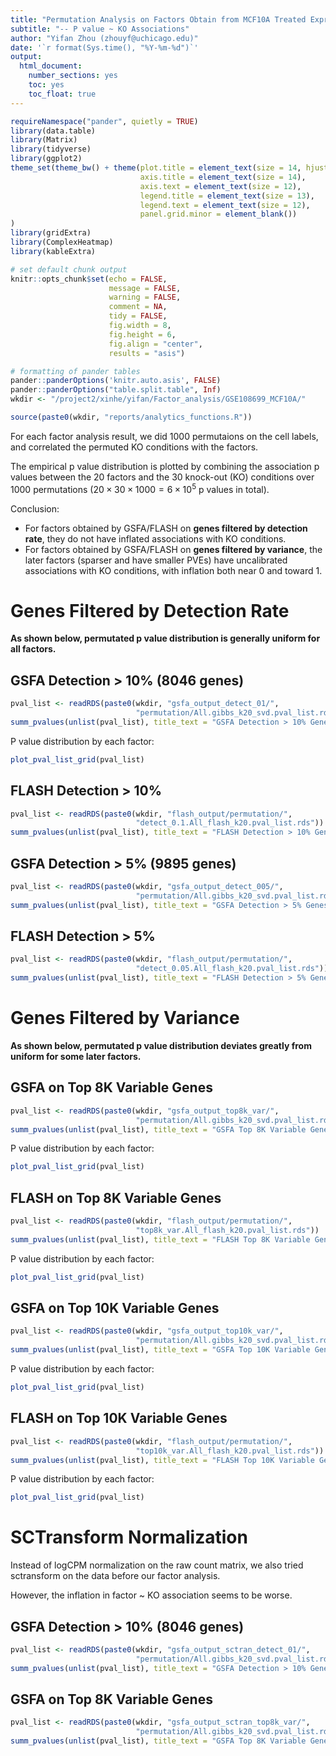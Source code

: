 ```yaml
---
title: "Permutation Analysis on Factors Obtain from MCF10A Treated Expression Data"
subtitle: "-- P value ~ KO Associations"
author: "Yifan Zhou (zhouyf@uchicago.edu)"
date: '`r format(Sys.time(), "%Y-%m-%d")`'
output:
  html_document:
    number_sections: yes
    toc: yes
    toc_float: true
---
```


```r
requireNamespace("pander", quietly = TRUE)
library(data.table)
library(Matrix)
library(tidyverse)
library(ggplot2)
theme_set(theme_bw() + theme(plot.title = element_text(size = 14, hjust = 0.5),
                             axis.title = element_text(size = 14),
                             axis.text = element_text(size = 12),
                             legend.title = element_text(size = 13),
                             legend.text = element_text(size = 12),
                             panel.grid.minor = element_blank())
)
library(gridExtra)
library(ComplexHeatmap)
library(kableExtra)

# set default chunk output
knitr::opts_chunk$set(echo = FALSE,
                      message = FALSE,
                      warning = FALSE,
                      comment = NA,
                      tidy = FALSE,
                      fig.width = 8,
                      fig.height = 6,
                      fig.align = "center",
                      results = "asis")

# formatting of pander tables
pander::panderOptions('knitr.auto.asis', FALSE)
pander::panderOptions("table.split.table", Inf)
wkdir <- "/project2/xinhe/yifan/Factor_analysis/GSE108699_MCF10A/"
```

```r
source(paste0(wkdir, "reports/analytics_functions.R"))
```

For each factor analysis result, we did 1000 permutaions on the cell labels, and correlated the permuted KO conditions with the factors.

The empirical p value distribution is plotted by combining the association p values between the 20 factors and the 30 knock-out (KO) conditions over 1000 permutations ($20\times 30\times 1000 = 6\times 10^5$ p values in total).

Conclusion:

* For factors obtained by GSFA/FLASH on **genes filtered by detection rate**, they do not have inflated associations with KO conditions.   
* For factors obtained by GSFA/FLASH on **genes filtered by variance**, the later factors (sparser and have smaller PVEs) have uncalibrated associations with KO conditions, with inflation both near 0 and toward 1.

# Genes Filtered by Detection Rate

**As shown below, permutated p value distribution is generally uniform for all factors.**

## GSFA Detection > 10% (8046 genes)

```r
pval_list <- readRDS(paste0(wkdir, "gsfa_output_detect_01/",
                            "permutation/All.gibbs_k20_svd.pval_list.rds"))
summ_pvalues(unlist(pval_list), title_text = "GSFA Detection > 10% Genes\n(20 Factors, 30 KOs)")
```

P value distribution by each factor:

```r
plot_pval_list_grid(pval_list)
```

## FLASH Detection > 10%

```r
pval_list <- readRDS(paste0(wkdir, "flash_output/permutation/",
                            "detect_0.1.All_flash_k20.pval_list.rds"))
summ_pvalues(unlist(pval_list), title_text = "FLASH Detection > 10% Genes\n(20 Factors, 30 KOs)")
```

## GSFA Detection > 5% (9895 genes)

```r
pval_list <- readRDS(paste0(wkdir, "gsfa_output_detect_005/",
                            "permutation/All.gibbs_k20_svd.pval_list.rds"))
summ_pvalues(unlist(pval_list), title_text = "GSFA Detection > 5% Genes\n(20 Factors, 30 KOs)")
```

## FLASH Detection > 5%

```r
pval_list <- readRDS(paste0(wkdir, "flash_output/permutation/",
                            "detect_0.05.All_flash_k20.pval_list.rds"))
summ_pvalues(unlist(pval_list), title_text = "FLASH Detection > 5% Genes\n(20 Factors, 30 KOs)")
```

# Genes Filtered by Variance

**As shown below, permutated p value distribution deviates greatly from uniform for some later factors.**

## GSFA on Top 8K Variable Genes

```r
pval_list <- readRDS(paste0(wkdir, "gsfa_output_top8k_var/",
                            "permutation/All.gibbs_k20_svd.pval_list.rds"))
summ_pvalues(unlist(pval_list), title_text = "GSFA Top 8K Variable Genes\n(20 Factors, 30 KOs)")
```

P value distribution by each factor:

```r
plot_pval_list_grid(pval_list)
```

## FLASH on Top 8K Variable Genes

```r
pval_list <- readRDS(paste0(wkdir, "flash_output/permutation/",
                            "top8k_var.All_flash_k20.pval_list.rds"))
summ_pvalues(unlist(pval_list), title_text = "FLASH Top 8K Variable Genes\n(20 Factors, 30 KOs)")
```

P value distribution by each factor:

```r
plot_pval_list_grid(pval_list)
```

## GSFA on Top 10K Variable Genes

```r
pval_list <- readRDS(paste0(wkdir, "gsfa_output_top10k_var/",
                            "permutation/All.gibbs_k20_svd.pval_list.rds"))
summ_pvalues(unlist(pval_list), title_text = "GSFA Top 10K Variable Genes\n(20 Factors, 30 KOs)")
```

P value distribution by each factor:

```r
plot_pval_list_grid(pval_list)
```


## FLASH on Top 10K Variable Genes

```r
pval_list <- readRDS(paste0(wkdir, "flash_output/permutation/",
                            "top10k_var.All_flash_k20.pval_list.rds"))
summ_pvalues(unlist(pval_list), title_text = "FLASH Top 10K Variable Genes\n(20 Factors, 30 KOs)")
```

P value distribution by each factor:

```r
plot_pval_list_grid(pval_list)
```

# SCTransform Normalization

Instead of logCPM normalization on the raw count matrix, we also tried sctransform on the data before our factor analysis.

However, the inflation in factor ~ KO association seems to be worse.

## GSFA Detection > 10% (8046 genes)

```r
pval_list <- readRDS(paste0(wkdir, "gsfa_output_sctran_detect_01/",
                            "permutation/All.gibbs_k20_svd.pval_list.rds"))
summ_pvalues(unlist(pval_list), title_text = "GSFA Detection > 10% Genes\n(20 Factors, 30 KOs)")
```

## GSFA on Top 8K Variable Genes

```r
pval_list <- readRDS(paste0(wkdir, "gsfa_output_sctran_top8k_var/",
                            "permutation/All.gibbs_k20_svd.pval_list.rds"))
summ_pvalues(unlist(pval_list), title_text = "GSFA Top 8K Variable Genes\n(20 Factors, 30 KOs)")
```
